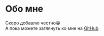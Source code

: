 
<div className={styles.Document}>

# Обо мне
Скоро добавлю честно😁<br/>
А пока можете заглянуть ко мне на [GitHub](https://www.github.com/addTvb)

</div>
